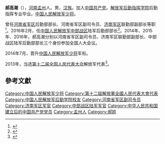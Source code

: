 '''郝高潮'''（{{bd|1958年|11月||}}），[[河南|河南]][[孟州|孟州]]人。男，[[汉族|汉族]]。加入[[中国共产党|中国共产党]]。[[解放军后勤指挥学院|解放军后勤指挥学院]]后勤指挥专业毕业。[[中国人民解放军少将|中国人民解放军少将]]。

曾任[[河南省军区|河南省军区]]后勤部部长、河南省军区副司令员、[[济南军区|济南军区]]联勤部副部长等职<ref>{{cite news|title=郝高潮：厉行节约，让财力聚焦战斗力|url=http://chn.chinamil.com.cn/2013lianghui/2013-03/12/content_5254614.htm|accessdate=2014-02-19|newspaper=中国军网|deadurl=yes|archiveurl=https://web.archive.org/web/20130629004759/http://chn.chinamil.com.cn/2013lianghui/2013-03/12/content_5254614.htm|archivedate=2013-06-29}}</ref>。2016年2月，任[[中国人民解放军中部战区|中国人民解放军中部战区]]陆军后勤部部长<ref>{{cite news|title=原济南军区联勤部副部长郝高潮任中部战区陆军后勤部部长|url=http://www.thepaper.cn/newsDetail_forward_1441995|accessdate=2016-03-09|newspaper=澎湃新闻|archive-date=2016-03-10|archive-url=https://web.archive.org/web/20160310132116/http://www.thepaper.cn/newsDetail_forward_1441995|dead-url=no}}</ref>。2014年、2015年、2016年，郝高潮分别以河南省军区副司令员、济南军区联勤部副部长、中部战区陆军后勤部部长三个身份参加全国人大会议。

2014年7月，晋升[[中国人民解放军少将|中国人民解放军少将]]军衔。

2013年，当选[[第十二届全国人民代表大会|第十二届全国人民代表大会]]解放军代表<ref>{{cite news|title=全国人大代表信息-郝高潮|url= http://210.82.31.1:8084/delegate/viewDelegate.action?dbid=122914|accessdate=2013-04-05|newspaper=全国人大网|archive-url=https://web.archive.org/web/20140223094730/http://www.npc.gov.cn/delegate/viewDelegate.action?dbid=122914|archive-date=2014-02-23|dead-url=yes}}</ref>。

==參考文獻==
{{reflist}}
{{中华人民共和国政治人物小作品}}

[[Category:中国人民解放军少将|Category:中国人民解放军少将]]
[[Category:第十二屆解放軍全國人民代表大會代表|Category:第十二屆解放軍全國人民代表大會代表]]
[[Category:中国人民解放军后勤学院校友|Category:中国人民解放军后勤学院校友]]
[[Category:河南省军区副司令员|Category:河南省军区副司令员]]
[[Category:济南军区军官|Category:济南军区军官]]
[[Category:中部战区陆军军官|Category:中部战区陆军军官]]
[[Category:中华人民共和国建立后的中国共产党党员|Category:中华人民共和国建立后的中国共产党党员]]
[[Category:孟州人|Category:孟州人]]
[[Category:郝姓|Category:郝姓]]